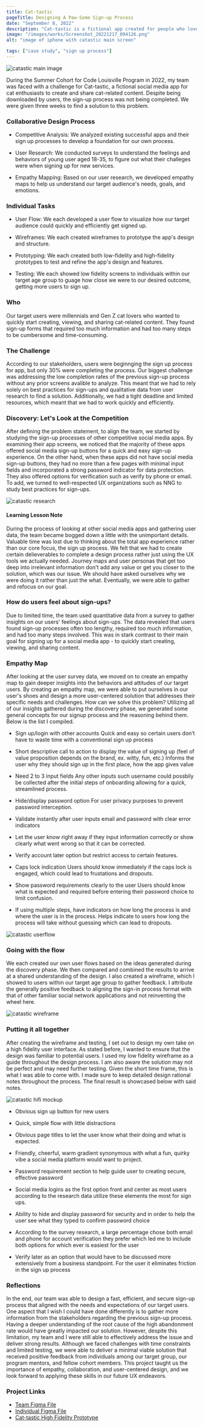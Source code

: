 ```yaml
---
title: Cat-tastic
pageTitle: Designing A Paw-Some Sign-up Process
date: "September 8, 2022"
description: "Cat-tastic is a fictional app created for people who love their feline friends. A team of 5, including myself, were tasked to designing a signup process that, according to users, should be fast, efficient and secure."
image: "/images/works/Screenshot_20221217_094126.png"
alt: "image of iphone with catastic main screen"

tags: ["case study", "sign up process"]
---
```


![catastic main image](/images/works/Screenshot_20221217_093151.png)

During the Summer Cohort for Code Louisville Program in 2022, my team was faced with a challenge for Cat-tastic, a fictional social media app for cat enthusiasts to create and share cat-related content. Despite being downloaded by users, the sign-up process was not being completed. We were given three weeks to find a solution to this problem.

### Collaborative Design Process

- Competitive Analysis: We analyzed existing successful apps and their sign up processes to develop a foundation for our own process.

- User Research: We conducted surveys to understand the feelings and behaviors of young user aged 18-35, to figure out what their challeges were when signing up for new services.

- Empathy Mapping: Based on our user research, we developed empathy maps to help us understand our target audience's needs, goals, and emotions.

### Individual Tasks

- User Flow: We each developed a user flow to visualize how our target audience could quickly and efficiently get signed up.

- Wireframes: We each created wireframes to prototype the app's design and structure.

- Prototyping: We each created both low-fidelity and high-fidelity prototypes to test and refine the app's design and features.

- Testing: We each showed low fidelity screens to individuals within our target age
  group to guage how close we were to our desired outcome, getting more users to sign
  up.

### Who

Our target users were millennials and Gen Z cat lovers who wanted to quickly start creating, viewing, and sharing cat-related content. They found sign-up forms that required too much information and had too many steps to be cumbersome and time-consuming.

### The Challenge

According to our stakeholders, users were beginnging the sign up process for app, but only 30% were completing the process. Our biggest challenge was addressing the low completion rates of the previous sign-up process without any prior screens avalible to analyze. This meant that we had to rely solely on best practices for sign-ups and qualitative data from user research to find a solution. Additionally, we had a tight deadline and limited resources, which meant that we had to work quickly and efficiently.

### Discovery: Let's Look at the Competition

After defining the problem statement, to align the team, we started by studying the sign-up processes of other competitive social media apps. By examining their app screens, we noticed that the majority of these apps offered social media sign-up buttons for a quick and easy sign-up experience. On the other hand, when these apps did not have social media sign-up buttons, they had no more than a few pages with minimal input fields and incorporated a strong password indicator for data protection. They also offered options for verification such as verify by phone or email. To add, we turned to well-respected UX organizations such as NNG to study best practices for sign-ups.

![catastic research](/images/works/cat_research1.png)

#### Learning Lesson Note

During the process of looking at other social media apps and gathering user data, the team became bogged down a little with the unimportant details. Valuable time was lost due to thinking about the total app experience rather than our core focus, the sign up process. We felt that we had to create certain delieverables to complete a design process rather just using the UX tools we actually needed. Journey maps and user personas that get too deep into irrelevant information don't add any value or get you closer to the solution, which was our issue. We should have asked ourselves why we were doing it rather than just the what. Eventually, we were able to gather and refocus on our goal.

### How do users feel about sign-ups?

Due to limited time, the team used quantitative data from a survey to gather insights on our users' feelings about sign-ups. The data revealed that users found sign-up processes often too lengthy, required too much information, and had too many steps involved. This was in stark contrast to their main goal for signing up for a social media app - to quickly start creating, viewing, and sharing content.

### Empathy Map

After looking at the user survey data, we moved on to create an empathy map to gain deeper insights into the behaviors and attitudes of our target users. By creating an empathy map, we were able to put ourselves in our user's shoes and design a more user-centered solution that addresses their specific needs and challenges. How can we solve this problem? Utilizing all of our insights gathered during the discovery phase, we generated some general concepts for our signup process and the reasoning behind them. Below is the list I compiled.

- Sign up/login with other accounts
  Quick and easy so certain users don’t have to waste time with a conventional
  sign up process

- Short descriptive call to action to display the value of signing up (feel of value proposition depends on the brand, ex. witty, fun, etc.)
  Informs the user why they should sign up in the first place, how the app gives value

- Need 2 to 3 input fields
  Any other inputs such username could possbily be collected after the initial steps of onboarding allowing for a quick, streamlined process.

- Hide/display password option
  For user privacy purposes to prevent password interception.

- Validate instantly after user inputs email and password with clear error indicators

- Let the user know right away if they input information correctly or show clearly
  what went wrong so that it can be corrected.

- Verify account later option but restrict access to certain features.

- Caps lock indication
  Users should know immediately if the caps lock is engaged, which could lead to frustations and dropouts.

- Show password requirements clearly to the user
  Users should know what is expected and required before entering their password choice to limit confusion.

- If using multiple steps, have indicators on how long the process is and where the user is in the process. Helps indicate to users how long the process will take without guessing which can lead to dropouts.

![catastic userflow](/images/works/cat_userflow.png)

### Going with the flow

We each created our own user flows based on the ideas generated during the discovery phase. We then compared and combined the results to arrive at a shared understanding of the design. I also created a wireframe, which I showed to users within our target age group to gather feedback. I attribute the generally positive feedback to aligning the sign-in process format with that of other familiar social network applications and not reinventing the wheel here.

![catastic wireframe](/images/works/cat_wireframe.png)

### Putting it all together

After creating the wireframe and testing, I set out to design my own take on a high fidelity user interface. As stated before, I wanted to ensure that the design was familiar to potential users. I used my low fidelity wireframe as a guide throughout the design process. I am also aware the solution may not be perfect and may need further testing. Given the short time frame, this is what I was able to come with. I made sure to keep detailed design rational notes throughout the process. The final result is showcased below with said notes.

![catastic hifi mockup](/images/works/cat_hifi.png)

- Obvious sign up button for new users

- Quick, simple flow with little distractions

- Obvious page titles to let the user know what their doing and what is expected.

- Friendly, cheerful, warm gradient synonymous with what a fun, quirky vibe a social media platform would want to project.

- Password requirement section to help guide user to creating secure, effective password

- Social media logins as the first option front and center as most users according to the research data utilize these elements the most for sign ups.

- Ability to hide and display password for security and in order to help the user see what they typed to confirm password choice

- According to the survey research, a large percentage chose both email and phone for account verification they prefer which led me to include both options for which ever is easiest for the user

- Verify later as an option that would have to be discussed more extensively from a business standpoint. For the user it eliminates friction in the sign up process

### Reflections

In the end, our team was able to design a fast, efficient, and secure sign-up process that aligned with the needs and expectations of our target users. One aspect that I wish I could have done differently is to gather more information from the stakeholders regarding the previous sign-up process. Having a deeper understanding of the root cause of the high abandonment rate would have greatly impacted our solution. However, despite this limitation, my team and I were still able to effectively address the issue and deliver strong results. Although we faced challenges with time constraints and limited testing, we were able to deliver a minimal viable solution that received positive feedback from individuals among our target group, our program mentors, and fellow cohort members. This project taught us the importance of empathy, collaboration, and user-centered design, and we look forward to applying these skills in our future UX endeavors.

### Project Links

- [Team Figma File](https://www.figma.com/file/AknbBt09H1OsZZr7UW4RWu/Team-1---Spinal-Tap---Signup?node-id=0%3A1&t=UPuZQERSWrlzWQSF-1)
- [Individual Figma File](https://www.figma.com/file/QRIBbVTY0P4fTdFIhVJLGp/Cat-tastic?node-id=237%3A218&t=tJ2E71AAr9injww0-1)
- [Cat-tastic High Fidelity Prototype](https://www.figma.com/proto/QRIBbVTY0P4fTdFIhVJLGp/Cat-tastic?node-id=0%3A1&viewport=-2985%2C-1162%2C0.28&scaling=scale-down&starting-point-node-id=108%3A108&show-proto-sidebar=1)
